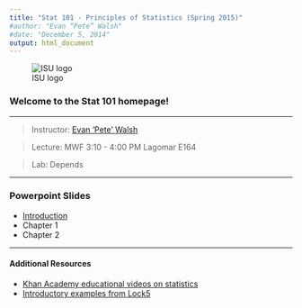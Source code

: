 ```yaml
---
title: "Stat 101 - Principles of Statistics (Spring 2015)"
#author: "Evan “Pete” Walsh"
#date: "December 5, 2014"
output: html_document
---
```


![ISU logo](Figures/logo.png)

### Welcome to the Stat 101 homepage!

---

>Instructor: [Evan 'Pete' Walsh](https://epwalsh.github.io/)

>Lecture: MWF 3:10 - 4:00 PM Lagomar E164

>Lab: Depends

---

### Powerpoint Slides

- [Introduction](https://epwalsh.github.io/Stat101/Topics/Chapter01/Introduction.html)
- Chapter 1
- Chapter 2

---

#### Additional Resources

- [Khan Academy educational videos on statistics](https://www.khanacademy.org/math/probability)
- [Introductory examples from Lock5](http://lock5stat.com/statkey/)